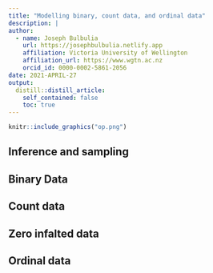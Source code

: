 ```yaml
---
title: "Modelling binary, count data, and ordinal data"
description: |
author:
  - name: Joseph Bulbulia
    url: https://josephbulbulia.netlify.app
    affiliation: Victoria University of Wellington
    affiliation_url: https://www.wgtn.ac.nz
    orcid_id: 0000-0002-5861-2056
date: 2021-APRIL-27 
output:
  distill::distill_article:
    self_contained: false
    toc: true
---
```




```r
knitr::include_graphics("op.png")
```


## Inference and sampling 

## Binary Data

## Count data

## Zero infalted data

## Ordinal data

